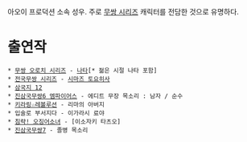 아오이 프로덕션 소속 성우. 주로 [[무쌍 시리즈]] 캐릭터를 전담한 것으로 유명하다.


= 출연작 =

 * [[무쌍 오로치 시리즈]] - [[나타]][* 젊은 시절 나타 포함]
 * [[전국무쌍 시리즈]] - [[시마즈 토요히사]]
 * [[삼국지 12]]
 * [[진삼국무쌍6 엠파이어스]] - 에디트 무장 목소리 : 남자 / 순수
 * [[키라링☆레볼루션]] - 리마의 아버지
 * 입술로 부서지다 - 이가라시 료야
 * [[침략! 오징어소녀]] - [이소자키 타츠오]
 * [[진삼국무쌍7]] - 졸병 목소리
